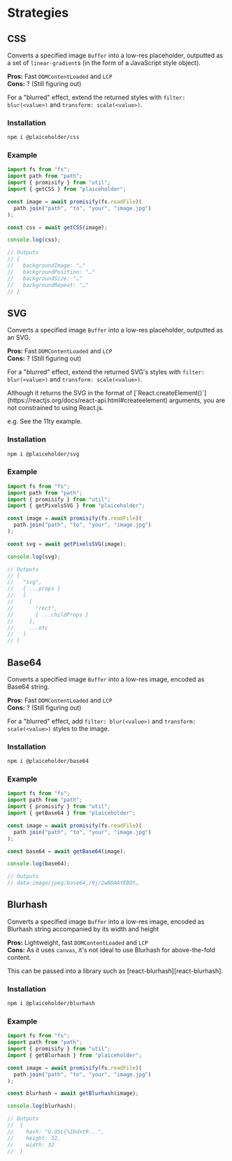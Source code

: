 
# Strategies

## CSS

Converts a specified image `Buffer` into a low-res placeholder, outputted as a set of `linear-gradient`s (in the form of a JavaScript style object).

**Pros:** Fast `DOMContentLoaded` and `LCP`  
**Cons:** ? (Still figuring out)

For a "blurred" effect, extend the returned styles with `filter: blur(<value>)` and `transform: scale(<value>)`.

### Installation

```sh
npm i @plaiceholder/css
```

### Example

```js
import fs from "fs";
import path from "path";
import { promisify } from "util";
import { getCSS } from "plaiceholder";

const image = await promisify(fs.readFile)(
  path.join("path", "to", "your", "image.jpg")
);

const css = await getCSS(image);

console.log(css);

// Outputs
// {
//   backgroundImage: "…"
//   backgroundPosition: "…"
//   backgroundSize: "…"
//   backgroundRepeat: "…"
// }
```

## SVG

Converts a specified image `Buffer` into a low-res placeholder, outputted as an SVG.

**Pros:** Fast `DOMContentLoaded` and `LCP`  
**Cons:** ? (Still figuring out)

For a "blurred" effect, extend the returned SVG's styles with `filter: blur(<value>)` and `transform: scale(<value>)`.

<Callout>
Although it returns the SVG in the format of [`React.createElement()`](https://reactjs.org/docs/react-api.html#createelement) arguments, you are not constrained to using React.js.

e.g. See the 11ty example.

</Callout>

### Installation

```sh
npm i @plaiceholder/svg
```

### Example

```js
import fs from "fs";
import path from "path";
import { promisify } from "util";
import { getPixelsSVG } from "plaiceholder";

const image = await promisify(fs.readFile)(
  path.join("path", "to", "your", "image.jpg")
);

const svg = await getPixelsSVG(image);

console.log(svg);

// Outputs
// [
//   "svg",
//   { ...props }
//   [
//     [
//       "rect",
//       { ...childProps }
//     ],
//     ...etc
//   ]
// ]
```

## Base64

Converts a specified image `Buffer` into a low-res image, encoded as Base64 string.

**Pros:** Fast `DOMContentLoaded` and `LCP`  
**Cons:** ? (Still figuring out)

For a "blurred" effect, add `filter: blur(<value>)` and `transform: scale(<value>)` styles to the image.

### Installation

```sh
npm i @plaiceholder/base64
```

### Example

```js
import fs from "fs";
import path from "path";
import { promisify } from "util";
import { getBase64 } from "plaiceholder";

const image = await promisify(fs.readFile)(
  path.join("path", "to", "your", "image.jpg")
);

const base64 = await getBase64(image);

console.log(base64);

// Outputs
// data:image/jpeg;base64,/9j/2wBDAAYEBQY…
```

## Blurhash

Converts a specified image `Buffer` into a low-res image, encoded as Blurhash string accompanied by its width and height

**Pros:** Lightweight, fast `DOMContentLoaded` and `LCP`  
**Cons:** As it uses `canvas`, it's not ideal to use Blurhash for above-the-fold content.

This can be passed into a library such as [react-blurhash][react-blurhash].

### Installation

```sh
npm i @plaiceholder/blurhash
```

### Example

```js
import fs from "fs";
import path from "path";
import { promisify } from "util";
import { getBlurhash } from "plaiceholder";

const image = await promisify(fs.readFile)(
  path.join("path", "to", "your", "image.jpg")
);

const blurhash = await getBlurhash(image);

console.log(blurhash);

// Outputs
//  {
//    hash: "U.QSL{%1bdxtR...",
//    height: 32,
//    width: 32
//  }
```
